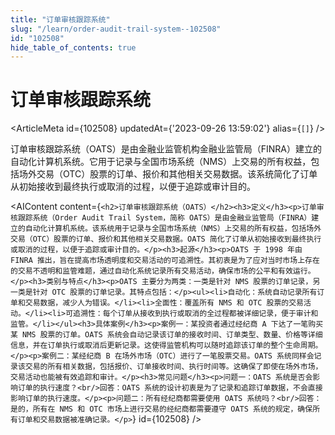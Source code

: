 ```yaml
---
title: "订单审核跟踪系统"
slug: "/learn/order-audit-trail-system--102508"
id: "102508"
hide_table_of_contents: true
---
```



# 订单审核跟踪系统

<ArticleMeta id={102508} updatedAt={'2023-09-26 13:59:02'} alias={`[]`} />
<div className='border-solid border-b border-t-0 my-4 border-[var(--ifm-color-gray-300)]' />

订单审核跟踪系统（OATS）是由金融业监管机构金融业监管局（FINRA）建立的自动化计算机系统。它用于记录与全国市场系统（NMS）上交易的所有权益，包括场外交易（OTC）股票的订单、报价和其他相关交易数据。该系统简化了订单从初始接收到最终执行或取消的过程，以便于追踪或审计目的。

<AIContent content={`<h2>订单审核跟踪系统（OATS）</h2><h3>定义</h3><p>订单审核跟踪系统（Order Audit Trail System，简称 OATS）是由金融业监管局（FINRA）建立的自动化计算机系统。该系统用于记录与全国市场系统（NMS）上交易的所有权益，包括场外交易（OTC）股票的订单、报价和其他相关交易数据。OATS 简化了订单从初始接收到最终执行或取消的过程，以便于追踪或审计目的。</p><h3>起源</h3><p>OATS 于 1998 年由 FINRA 推出，旨在提高市场透明度和交易活动的可追溯性。其初衷是为了应对当时市场上存在的交易不透明和监管难题，通过自动化系统记录所有交易活动，确保市场的公平和有效运行。</p><h3>类别与特点</h3><p>OATS 主要分为两类：一类是针对 NMS 股票的订单记录，另一类是针对 OTC 股票的订单记录。其特点包括：</p><ul><li>自动化：系统自动记录所有订单和交易数据，减少人为错误。</li><li>全面性：覆盖所有 NMS 和 OTC 股票的交易活动。</li><li>可追溯性：每个订单从接收到执行或取消的全过程都被详细记录，便于审计和监管。</li></ul><h3>具体案例</h3><p>案例一：某投资者通过经纪商 A 下达了一笔购买某 NMS 股票的订单。OATS 系统会自动记录该订单的接收时间、订单类型、数量、价格等详细信息，并在订单执行或取消后更新记录。这使得监管机构可以随时追踪该订单的整个生命周期。</p><p>案例二：某经纪商 B 在场外市场（OTC）进行了一笔股票交易。OATS 系统同样会记录该交易的所有相关数据，包括报价、订单接收时间、执行时间等。这确保了即使在场外市场，交易活动也能被有效追踪和审计。</p><h3>常见问题</h3><p>问题一：OATS 系统是否会影响订单的执行速度？<br/>回答：OATS 系统的设计初衷是为了记录和追踪订单数据，不会直接影响订单的执行速度。</p><p>问题二：所有经纪商都需要使用 OATS 系统吗？<br/>回答：是的，所有在 NMS 和 OTC 市场上进行交易的经纪商都需要遵守 OATS 系统的规定，确保所有订单和交易数据被准确记录。</p>`} id={102508} />

